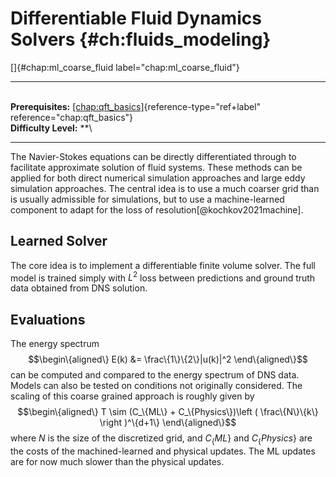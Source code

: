 # Differentiable Fluid Dynamics Solvers \{#ch:fluids_modeling\}

[]\{#chap:ml_coarse_fluid label="chap:ml_coarse_fluid"\}

------------------------------------------------------------------------

\
**Prerequisites:**
[\[chap:qft_basics\]](#chap:qft_basics)\{reference-type="ref+label"
reference="chap:qft_basics"\}\
**Difficulty Level:** \*\*\

------------------------------------------------------------------------

The Navier-Stokes equations can be directly differentiated through to
facilitate approximate solution of fluid systems. These methods can be
applied for both direct numerical simulation approaches and large eddy
simulation approaches. The central idea is to use a much coarser grid
than is usually admissible for simulations, but to use a machine-learned
component to adapt for the loss of resolution[@kochkov2021machine].

## Learned Solver

The core idea is to implement a differentiable finite volume solver. The
full model is trained simply with $L^2$ loss between predictions and
ground truth data obtained from DNS solution.

## Evaluations

The energy spectrum $$\begin\{aligned\}
E(k) &= \frac\{1\}\{2\}|u(k)|^2
\end\{aligned\}$$ can be computed and compared to the energy spectrum of
DNS data. Models can also be tested on conditions not originally
considered. The scaling of this coarse grained approach is roughly given
by $$\begin\{aligned\}
T \sim (C_\{ML\} + C_\{Physics\})\left ( \frac\{N\}\{k\} \right )^\{d+1\}
\end\{aligned\}$$ where $N$ is the size of the discretized grid, and
$C_\{ML\}$ and $C_\{Physics\}$ are the costs of the machined-learned and
physical updates. The ML updates are for now much slower than the
physical updates.
